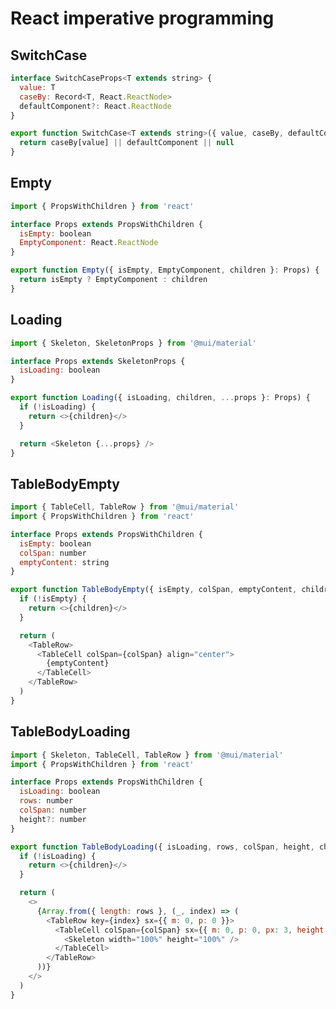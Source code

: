 # React imperative programming

## SwitchCase

```js filename="SwitchCase.tsx"
interface SwitchCaseProps<T extends string> {
  value: T
  caseBy: Record<T, React.ReactNode>
  defaultComponent?: React.ReactNode
}

export function SwitchCase<T extends string>({ value, caseBy, defaultComponent }: SwitchCaseProps<T>) {
  return caseBy[value] || defaultComponent || null
}
```

## Empty

```js filename="Empty.tsx"
import { PropsWithChildren } from 'react'

interface Props extends PropsWithChildren {
  isEmpty: boolean
  EmptyComponent: React.ReactNode
}

export function Empty({ isEmpty, EmptyComponent, children }: Props) {
  return isEmpty ? EmptyComponent : children
}
```

## Loading

```js filename="Loading.tsx"
import { Skeleton, SkeletonProps } from '@mui/material'

interface Props extends SkeletonProps {
  isLoading: boolean
}

export function Loading({ isLoading, children, ...props }: Props) {
  if (!isLoading) {
    return <>{children}</>
  }

  return <Skeleton {...props} />
}
```

## TableBodyEmpty

```js filename="TableBodyEmpty.tsx"
import { TableCell, TableRow } from '@mui/material'
import { PropsWithChildren } from 'react'

interface Props extends PropsWithChildren {
  isEmpty: boolean
  colSpan: number
  emptyContent: string
}

export function TableBodyEmpty({ isEmpty, colSpan, emptyContent, children }: Props) {
  if (!isEmpty) {
    return <>{children}</>
  }

  return (
    <TableRow>
      <TableCell colSpan={colSpan} align="center">
        {emptyContent}
      </TableCell>
    </TableRow>
  )
}
```

## TableBodyLoading

```js filename="TableBodyLoading.tsx"
import { Skeleton, TableCell, TableRow } from '@mui/material'
import { PropsWithChildren } from 'react'

interface Props extends PropsWithChildren {
  isLoading: boolean
  rows: number
  colSpan: number
  height?: number
}

export function TableBodyLoading({ isLoading, rows, colSpan, height, children }: Props) {
  if (!isLoading) {
    return <>{children}</>
  }

  return (
    <>
      {Array.from({ length: rows }, (_, index) => (
        <TableRow key={index} sx={{ m: 0, p: 0 }}>
          <TableCell colSpan={colSpan} sx={{ m: 0, p: 0, px: 3, height: height }}>
            <Skeleton width="100%" height="100%" />
          </TableCell>
        </TableRow>
      ))}
    </>
  )
}
```
